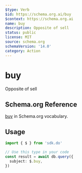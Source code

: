 ```yaml
---
$type: Verb
$id: https://schema.org.ai/buy
$context: https://schema.org.ai
name: buy
description: Opposite of sell
status: public
license: MIT
source: schema.org
schemaVersion: '14.0'
category: Action
---
```


# buy

Opposite of sell

## Schema.org Reference

[buy](https://schema.org/SellAction) in Schema.org vocabulary.

## Usage

```typescript
import { $ } from 'sdk.do'

// Use this type in your code
const result = await db.query({
  subject: $.buy,
})
```
